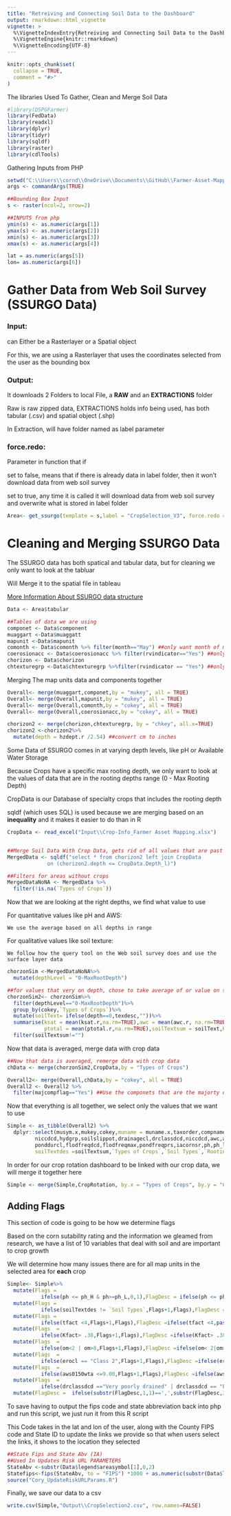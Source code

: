 ```yaml
---
title: "Retreiving and Connecting Soil Data to the Dashboard"
output: rmarkdown::html_vignette
vignette: >
  %\VignetteIndexEntry{Retreiving and Connecting Soil Data to the Dashboard}
  %\VignetteEngine{knitr::rmarkdown}
  %\VignetteEncoding{UTF-8}
---
```


```r
knitr::opts_chunk$set(
  collapse = TRUE,
  comment = "#>"
)
```

The libraries Used To Gather, Clean and Merge Soil Data

```r
#library(DSPGFarmer)
library(FedData)
library(readxl)
library(dplyr)
library(tidyr)
library(sqldf)
library(raster)
library(cdlTools)
```



Gathering Inputs from PHP

```r
setwd("C:\\Users\\cornd\\OneDrive\\Documents\\GitHub\\Farmer-Asset-Mapping\\Data Exploration\\TestPHP")
args <- commandArgs(TRUE)

##Bounding Box Input
s <- raster(ncol=2, nrow=2)

##INPUTS from php
ymin(s) <- as.numeric(args[1])
ymax(s) <- as.numeric(args[2])
xmin(s) <- as.numeric(args[3])
xmax(s) <- as.numeric(args[4])

lat = as.numeric(args[5])
lon= as.numeric(args[6])

```

# Gather Data from Web Soil Survey (SSURGO Data)
### Input:
  can Either be a Rasterlayer or a Spatial object
  
  For this, we are using a Rasterlayer that uses the coordinates selected from the user as the bounding box
  
### Output:
  It downloads 2 Folders to local File, a __RAW__ and an __EXTRACTIONS__ folder
  
  Raw is raw zipped data, EXTRACTIONS holds info being used, has both tabular (.csv) and spatial object (.shp)
  
  In Extraction, will have folder named as label parameter
  

  
  
### force.redo:
  Parameter in function that if
  
  set to false, means that if there is already data in label folder, then it won't download data from web soil survey
  
  set to true, any time it is called it will download data from web soil survey and overwrite what is stored in label folder
  
```r
Area<- get_ssurgo(template = s,label = "CropSelection_V3", force.redo =TRUE)
```
  
# Cleaning and Merging SSURGO Data

The SSURGO data has both spatical and tabular data, but for cleaning we only want to look at the tabluar

Will Merge it to the spatial file in tableau

[More Information About SSURGO data structure](https://www.nrcs.usda.gov/wps/portal/nrcs/detail/soils/survey/?cid=nrcs142p2_053627)

```r
Data <- Area$tabular

##Tables of data we are using
componet <- Data$component
muaggart <-Data$muaggatt
mapunit <-Data$mapunit
comonth <- Data$comonth %>% filter(month=="May") ##only want month of may to follow CSR2
coerosionacc <- Data$coerosionacc %>% filter(rvindicator=="Yes") ##only care about dominant areas
chorizon <- Data$chorizon
chtexturegrp <-Data$chtexturegrp %>%filter(rvindicator == "Yes") ##only care about dominant areas
```


Merging The map units data and components together
```r
Overall<- merge(muaggart,componet,by = "mukey", all = TRUE)
Overall<- merge(Overall,mapunit,by = "mukey", all = TRUE)
Overall<- merge(Overall,comonth,by = "cokey", all = TRUE)
Overall<- merge(Overall,coerosionacc,by = "cokey", all = TRUE)

chorizon2 <- merge(chorizon,chtexturegrp, by = "chkey", all.x=TRUE)
chorizon2 <-chorizon2%>%
  mutate(depth = hzdept.r /2.54) ##convert cm to inches
```


Some Data of SSURGO comes in at varying depth levels, like pH or Available Water Storage

Because Crops have a specific max rooting depth, we only want to look at the values of data that are in the rooting depths range
(0 - Max Rooting Depth)

CropData is our Database of specialty crops that includes the rooting depth

sqldf (which uses SQL) is used because we are merging based on an __inequality__ and it makes it easier to do than in R

```r
CropData <- read_excel("Input\\Crop-Info_Farmer Asset Mapping.xlsx")


##Merge Soil Data With Crop Data, gets rid of all values that are past the max Rooting Depth (Later going to average depths)
MergedData <- sqldf("select * from chorizon2 left join CropData
             on (chorizon2.depth <= CropData.Depth_l)")

##Filters for areas without crops
MergedDataNoNA <- MergedData %>%
  filter(!is.na(`Types of Crops`))

```

Now that we are looking at the right depths, we find what value to use

For quantitative values like pH and AWS:
  
    We use the average based on all depths in range
    
For qualitative values like soil texture:
  
    We follow how the query tool on the Web soil survey does and use the surface layer data



```r
chorzonSim <-MergedDataNoNA%>%
  mutate(depthLevel = "0-MaxRootDepth")

##for values that very on depth, chose to take average of or value on surface layer
chorzonSim2<- chorzonSim%>%
  filter(depthLevel=="0-MaxRootDepth")%>%
  group_by(cokey,`Types of Crops`)%>%
  mutate(soilText= ifelse(depth==0,texdesc,""))%>%
  summarise(ksat = mean(ksat.r,na.rm=TRUE),awc = mean(awc.r, na.rm=TRUE),caco3 = mean(caco3.r,na.rm=TRUE),gypsum= mean(gypsum.r,na.rm=TRUE),sar =mean(sar.r,na.rm=TRUE),ec = mean(ec.r,na.rm=TRUE),cec7= mean(cec7.r,na.rm=TRUE), ph = mean(ph1to1h2o.r,na.rm=TRUE),ph_l = mean(ph1to1h2o.l,na.rm=TRUE),ph_h= mean(ph1to1h2o.h,na.rm=TRUE),om= mean(om.r,na.rm=TRUE),
            ptotal = mean(ptotal.r,na.rm=TRUE),soilTextsum = soilText,Kfact = mean(kffact,na.rm=TRUE))%>%
  filter(soilTextsum!="")
```

Now that data is averaged, merge data with crop data

```r
##Now that data is averaged, remerge data with crop data
chData <- merge(chorzonSim2,CropData,by = "Types of Crops")

Overall2<- merge(Overall,chData,by = "cokey", all = TRUE)
Overall2 <- Overall2 %>%
  filter(majcompflag=="Yes") ##Use the componets that are the majorty of the mapunit
```

Now that everything is all together, we select only the values that we want to use

```r
Simple <- as_tibble(Overall2) %>%
  dplyr::select(musym.x,mukey,cokey,muname = muname.x,taxorder,compname,slope.r,slopegradwta, slope.l,slope.h,localphase,erokind,erocl,tfact,Kfact,wei,
         niccdcd,hydgrp,soilslippot,drainagecl,drclassdcd,niccdcd,awc,aws025wta,aws0150wta, flodfreqcl,floddurcl,pondfreqcl,
         ponddurcl,flodfreqdcd,flodfreqmax,pondfreqprs,iacornsr,ph,ph_l,ph_h,cec7,gypsum,ksat,ec,sar,caco3,om,ptotal,
         soilTextdes =soilTextsum,`Types of Crops`,`Soil Types`,`Rooting Depth`,`pH-Level`,`Temperature Tolerances`,ph_L,ph_H,Boron,Copper,Zinc,Molybdenum,Iron,Manganese,`Soil Boron`,`Soil Magnesium`,`Storage Life`,`Crop Maturity Late Variety`,`Crop Maturity Early Variety (days)`,`Storage Humidity (%)`,`Storage Temp (  ̊F)`,`Base Temp in F`,Nitrogen)
```

In order for our crop rotation dashboard to be linked with our crop data, we will merge it together here

```r

Simple <- merge(Simple,CropRotation, by.x = "Types of Crops", by.y = "Crop", all.x=TRUE )

```


## Adding Flags

This section of code is going to be how we determine flags

Based on the corn sutability rating and the information we gleamed from research, we have a list of 10 variables that deal with soil and are important to crop growth 

We will determine how many issues there are for all map units in the selected area for __each__ crop

```r
Simple<- Simple%>%
  mutate(Flags =
           ifelse(ph <= ph_H & ph>=ph_L,0,1),FlagDesc = ifelse(ph <= ph_H & ph>=ph_L,"",",PH does not fit into range"))%>%
  mutate(Flags =
           ifelse(soilTextdes != `Soil Types`,Flags+1,Flags),FlagDesc = ifelse(soilTextdes!=`Soil Types`,paste(FlagDesc,"soil texture does not match",sep=', '),FlagDesc))%>%
  mutate(Flags =
           ifelse(tfact <4,Flags+1,Flags),FlagDesc =ifelse(tfact <4,paste(FlagDesc,"this soil's erosion tolerance may be an issue",sep=', '),FlagDesc) )%>%
  mutate(Flags  =
           ifelse(Kfact> .38,Flags+1,Flags),FlagDesc =ifelse(Kfact> .38,paste(FlagDesc,"this soil is more susceptible to erosion",sep=', '),FlagDesc))%>%
  mutate(Flags  =
           ifelse(om<2 | om>8,Flags+1,Flags),FlagDesc =ifelse(om< 2|om>8,paste(FlagDesc,"this soil's organic matter percent could be an issue",sep=', '),FlagDesc))%>%
  mutate(Flags  =
           ifelse(erocl == "Class 2",Flags+1,Flags),FlagDesc =ifelse(erocl == "Class 2",paste(FlagDesc,"this soil's topsoil may have been depleated",sep=', '),FlagDesc))%>%
  mutate(Flags  =
           ifelse(aws0150wta <=9.00,Flags+1,Flags),FlagDesc =ifelse(aws0150wta<=9.00,paste(FlagDesc,"this soil's water holding may be limited",sep=', '),FlagDesc))%>%
  mutate(Flags  =
           ifelse(drclassdcd =="Very poorly drained" | drclassdcd == "Poorly drained",Flags+1,Flags),FlagDesc =ifelse(drclassdcd =="Very poorly drained" | drclassdcd == "Poorly drained",paste(FlagDesc,"this soil's drainage may be limited",sep=', '),FlagDesc))%>%
  mutate(FlagDesc =  ifelse(substr(FlagDesc,1,1)==',',substr(FlagDesc,3,nchar(FlagDesc)),FlagDesc))
```


To save having to output the fips code and state abbreviation back into php and run this script, we just run it from this R script 

This Code takes in the lat and lon of the user, along with the County FIPS code and State ID to update the links we provide so that when users select the links, it shows to the location they selected

```r
##State Fips and State Abv (IA)
##Used In Updates Risk URL PARAMETERS
StateAbv <-substr(Data$legend$areasymbol[1],0,2)
Statefips<-fips(StateAbv, to = "FIPS") *1000 + as.numeric(substr(Data$legend$areasymbol[1],3,5))
source("Cory_UpdateRiskURLParams.R")

```


Finally, we save our data to a csv
```r
write.csv(Simple,"Output\\CropSelection2.csv", row.names=FALSE)
```
